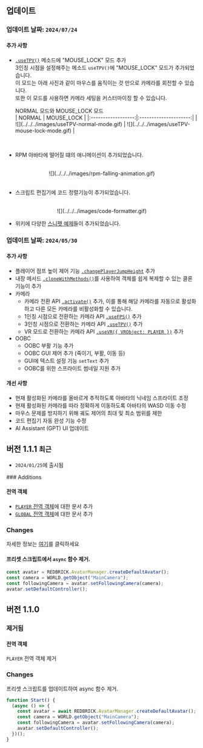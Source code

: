 
## 업데이트

### 업데이트 날짜: `2024/07/24`

#### 추가 사항

- [`.useTPV()`](../script/api/perspective-camera#usetpv) 메소드에 "MOUSE_LOCK" 모드 추가  
  3인칭 시점을 설정해주는 메소드 `useTPV()`에 "MOUSE_LOCK" 모드가 추가되었습니다.  
  이 모드는 아래 사진과 같이 마우스를 움직이는 것 만으로 카메라를 회전할 수 있습니다.  
  또한 이 모드를 사용하면 카메라 세팅을 커스터마이징 할 수 있습니다.  

  <Callout type="info">
  NORMAL 모드와 MOUSE_LOCK 모드  
  <br/>
  | NORMAL | MOUSE_LOCK |
  |:------------------:|:---------------------:|
  | ![](../../../images/useTPV-normal-mode.gif) | ![](../../../images/useTPV-mouse-lock-mode.gif) |
  </Callout>
<br/>

- RPM 아바타에 떨어질 떄의 애니메이션이 추가되었습니다.
<br/>
<center>
  ![](../../../images/rpm-falling-animation.gif)  
</center>
<br/>

- 스크립트 편집기에 코드 정렬기능이 추가되었습니다.
<br/>
<center>
  ![](../../../images/code-formatter.gif)
</center>

- 위키에 다양한 [스니펫 예제](../snippet/management-multiple-similar-objects.mdx)들이 추가되었습니다.

### 업데이트 날짜: `2024/05/30`

<Steps>

#### 추가 사항

- 플레이어 점프 높이 제어 기능 [`.changePlayerJumpHeight`](../script/api/avatar#changeplayerjumpheight) 추가
- 내장 메서드 [`.cloneWithMethods()`](../script/api/object3d#clonewithmethods)를 사용하여 객체를 쉽게 복제할 수 있는 클론 기능이 추가
- 카메라
  - 카메라 전환 API [`.activate()`](../script/api/perspective-camera#activate) 추가, 이를 통해 해당 카메라를 자동으로 활성화하고 다른 모든 카메라를 비활성화할 수 있습니다.
  - 1인칭 시점으로 전환하는 카메라 API [`.useFPS()`](../script/api/perspective-camera#usefps) 추가
  - 3인칭 시점으로 전환하는 카메라 API [`.useTPV()`](../script/api/perspective-camera#usetpv) 추가
  - VR 모드로 전환하는 카메라 API [`.useVR({ VRObject: PLAYER })`](../script/api/perspective-camera#usevr) 추가
- OOBC
  - OOBC 부활 기능 추가
  - OOBC GUI 제어 추가 (죽이기, 부활, 이동 등)
  - GUI에 텍스트 설정 기능 `setText` 추가
  - OOBC를 위한 스프라이트 썸네일 지원 추가

#### 개선 사항

- 현재 활성화된 카메라를 올바르게 추적하도록 아바타의 닉네임 스프라이트 조정
- 현재 활성화된 카메라를 따라 정확하게 이동하도록 아바타의 WASD 이동 수정
- 마우스 문제를 방지하기 위해 궤도 제어의 최대 및 최소 범위를 제한
- 코드 편집기 자동 완성 기능 수정
- AI Assistant (GPT) UI 업데이트

</Steps>

## 버전 1.1.1 `최근`

- `2024/01/25`에 출시됨

<Steps>
### Additions

#### 전역 객체

- [`PLAYER` 전역 객체](../script/start/global-objects#player)에 대한 문서 추가
- [`GLOBAL` 전역 객체](../script/start/global-objects#global)에 대한 문서 추가

### Changes

자세한 정보는 [여기](../engine/content-type)를 클릭하세요

#### 프리셋 스크립트에서 `async` 함수 제거.

```jsx copy filename="new Preset Script"
const avatar = REDBRICK.AvatarManager.createDefaultAvatar();
const camera = WORLD.getObject("MainCamera");
const followingCamera = avatar.setFollowingCamera(camera);
avatar.setDefaultController();
```

</Steps>

## 버전 1.1.0

<Steps>

### 제거됨

#### 전역 객체

`PLAYER` 전역 객체 제거

### Changes

프리셋 스크립트를 업데이트하여 async 함수 제거.

```jsx copy filename="version1.1.0 Preset Script"
function Start() {
  (async () => {
    const avatar = await REDBRICK.AvatarManager.createDefaultAvatar();
    const camera = WORLD.getObject("MainCamera");
    const followingCamera = avatar.setFollowingCamera(camera);
    avatar.setDefaultController();
  })();
}
```

</Steps>
